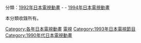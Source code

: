 {{Catnav|頁面分類|...|動畫影集|日本電視動畫|每年日本電視動畫}}
{{Catnav|頁面分類|...|日本电视节目|日本電視動畫|每年日本電視動畫}}

分類：[[:Category:1992年日本電視動畫|1992年日本電視動畫]] - '''{{PAGENAME}}''' - [[:Category:1994年日本電視動畫|1994年日本電視動畫]]

本分類收錄所有{{PAGENAME}}。

{{CategoryTOC}}

[[Category:各年日本電視動畫|Category:各年日本電視動畫]]
[[Category:1993年日本動畫作品|電視]]
[[Category:1993年日本電視節目|Category:1993年日本電視節目]]
[[Category:1990年代日本電視動畫|Category:1990年代日本電視動畫]]